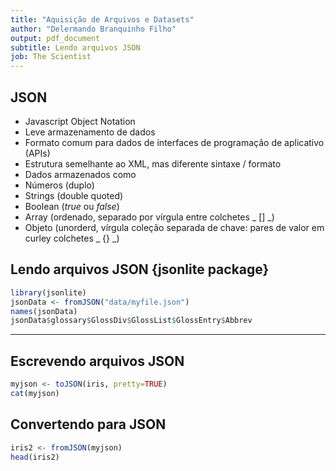 ```yaml
---
title: "Aquisição de Arquivos e Datasets"
author: "Delermando Branquinho Filho"
output: pdf_document
subtitle: Lendo arquivos JSON
job: The Scientist
---
```


## JSON

* Javascript Object Notation
* Leve armazenamento de dados
* Formato comum para dados de interfaces de programação de aplicativo (APIs)
* Estrutura semelhante ao XML, mas diferente sintaxe / formato
* Dados armazenados como
* Números (duplo)
* Strings (double quoted)
* Boolean (_true_ ou _false_)
* Array (ordenado, separado por vírgula entre colchetes _ [] _)
* Objeto (unorderd, vírgula coleção separada de chave: pares de valor em curley colchetes _ {} _)



## Lendo arquivos JSON {jsonlite package}

```r
library(jsonlite)
jsonData <- fromJSON("data/myfile.json")
names(jsonData)
jsonData$glossary$GlossDiv$GlossList$GlossEntry$Abbrev
```

---

## Escrevendo arquivos JSON

```r
myjson <- toJSON(iris, pretty=TRUE)
cat(myjson)
```

## Convertendo para JSON

```r
iris2 <- fromJSON(myjson)
head(iris2)
```

